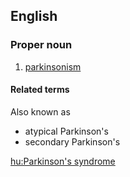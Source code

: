 ==English==

===Proper noun===
{{en-proper noun}}
{{wikipedia|Parkinsonism}}

# {{context|neurology|lang=en}} [[parkinsonism]]

====Related terms====
Also known as
* atypical Parkinson's
* secondary Parkinson's

[[hu:Parkinson's syndrome]]